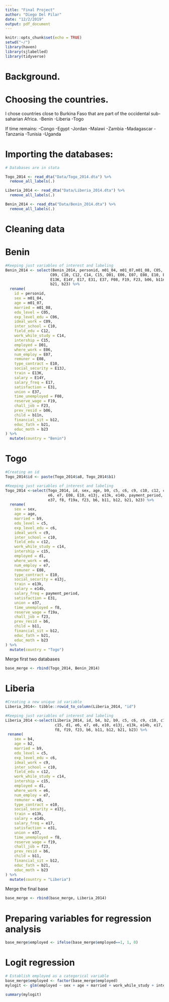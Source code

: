 ```yaml
---
title: "Final Project"
author: "Diego Del Pilar"
date: "12/2/2019"
output: pdf_document
---
```


```r
knitr::opts_chunk$set(echo = TRUE)
setwd("~/")
library(haven)
library(sjlabelled)
library(tidyverse)
```

# Background.


# Choosing the countries.

I chose countries close to Burkina Faso that are part of the occidental sub-saharian Africa.
-Benin
-Liberia
-Togo

If time remains:
-Congo
-Egypt
-Jordan
-Malawi
-Zambia
-Madagascar
-Tanzania
-Tunisia
-Uganda

# Importing the databases:
```r
# Databases are in stata

Togo_2014 <- read_dta("Data/Togo_2014.dta") %>%
  remove_all_labels(.)

Liberia_2014 <- read_dta("Data/Liberia_2014.dta") %>%
  remove_all_labels(.)

Benin_2014 <- read_dta("Data/Benin_2014.dta") %>%
  remove_all_labels(.)
```

# Cleaning data

# Benin 
```r
#Keeping just variables of interest and labeling
Benin_2014 <- select(Benin_2014, personid, m01_04, m01_07,m01_08, C05, C06,
                    C09, C10, C12, C14, C15, D01, E06, E07, E08, E10, E13J, 
                    E13K, E14Y, E17, E31, E37, F08, F19, F23, b06, b11n, b12,
                    b21, b23) %>%
  rename(
    id = personid,
    sex = m01_04,
    age = m01_07,
    married = m01_08,
    edu_level = C05,
    exp_level_edu = C06,
    ideal_work = C09,
    inter_school = C10,
    field_edu = C12,
    work_while_study = C14,
    intership = C15,
    employed = D01,
    where_work = E06,
    num_employ = E07,
    remuner = E08,
    type_contract = E10,
    social_security = E13J,
    train = E13K,
    salary = E14Y,
    salary_freq = E17,
    satisfaction = E31,
    union = E37,
    time_unemployed = F08,
    reserve_wage = F19,
    chall_job = F23,
    prev_resid = b06,
    child = b11n,
    financial_sit = b12,
    educ_fath = b21,
    educ_moth = b23
) %>%
  mutate(country = "Benin")

```

# Togo
```r
#Creating an id
Togo_2014$id <- paste(Togo_2014$a8, Togo_2014$b1)

#Keeping just variables of interest and labeling
Togo_2014 <-select(Togo_2014, id, sex, age, b9, c5, c6, c9, c10, c12, c14, c15, d1,
                   e6, e7, E08, E10, e13j, e13k, e14b, payment_period, E31,
                   e37, f8, f19a, f23, b6, b11, b12, b21, b23) %>%
  rename(
    sex = sex,
    age = age,
    married = b9,
    edu_level = c5,
    exp_level_edu = c6,
    ideal_work = c9,
    inter_school = c10,
    field_edu = c12,
    work_while_study = c14,
    intership = c15,
    employed = d1,
    where_work = e6,
    num_employ = e7,
    remuner = E08,
    type_contract = E10,
    social_security = e13j,
    train = e13k,
    salary = e14b,
    salary_freq = payment_period,
    satisfaction = E31,
    union = e37,
    time_unemployed = f8,
    reserve_wage = f19a,
    chall_job = f23,
    prev_resid = b6,
    child = b11,
    financial_sit = b12,
    educ_fath = b21,
    educ_moth = b23
) %>%
  mutate(country = "Togo")
```

Merge first two databases
```r
base_merge <- rbind(Togo_2014, Benin_2014)
```

# Liberia
```r
#Creating a new unique id variable
Liberia_2014<- tibble::rowid_to_column(Liberia_2014, "id")

#Keeping just variables of interest and labeling
Liberia_2014 <-select(Liberia_2014, id, b4, b2, b9, c5, c6, c9, c10, c12, c14,
                      c15, d1, e6, e7, e8, e10, e13j, e13k, e14b, e17, e31, e37,
                      f8, f19, f23, b6, b11, b12, b21, b23) %>%
 rename(
    sex = b4,
    age = b2,
    married = b9,
    edu_level = c5,
    exp_level_edu = c6,
    ideal_work = c9,
    inter_school = c10,
    field_edu = c12,
    work_while_study = c14,
    intership = c15,
    employed = d1,
    where_work = e6,
    num_employ = e7,
    remuner = e8,
    type_contract = e10,
    social_security = e13j,
    train = e13k,
    salary = e14b,
    salary_freq = e17,
    satisfaction = e31,
    union = e37,
    time_unemployed = f8,
    reserve_wage = f19,
    chall_job = f23,
    prev_resid = b6,
    child = b11,
    financial_sit = b12,
    educ_fath = b21,
    educ_moth = b23
) %>%
  mutate(country = "Liberia")
```

Merge the final base
```r
base_merge <- rbind(base_merge, Liberia_2014)
```

# Preparing variables for regression analysis
```r
base_merge$employed <- ifelse(base_merge$employed==1, 1, 0)
```

# Logit regression

```r
# Establish employed as a categorical variable
base_merge$employed <- factor(base_merge$employed)
mylogit <- glm(employed ~ sex + age + married + work_while_study + intership + child, data = base_merge, family = "binomial")

summary(mylogit)
```



